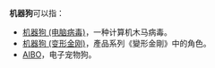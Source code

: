 '''机器狗'''可以指：
* [[机器狗_(电脑病毒)|机器狗 (电脑病毒)]]，一种计算机木马病毒。
* [[机器狗_(变形金刚)|机器狗 (变形金刚)]]，產品系列《變形金剛》中的角色。
* [[AIBO|AIBO]]，电子宠物狗。
{{disambig|S|Cat=三字消歧义}}